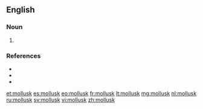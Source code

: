 ==English==

===Noun===
{{en-noun}}

# {{US}} {{alternative spelling of|mollusc}}

===References===
* {{R:American Heritage 2000|mollusk}}
* {{R:Dictionary.com|mollusk}}
* {{R:WordNet 2003|mollusk}}

[[et:mollusk]]
[[es:mollusk]]
[[eo:mollusk]]
[[fr:mollusk]]
[[lt:mollusk]]
[[mg:mollusk]]
[[nl:mollusk]]
[[ru:mollusk]]
[[sv:mollusk]]
[[vi:mollusk]]
[[zh:mollusk]]
